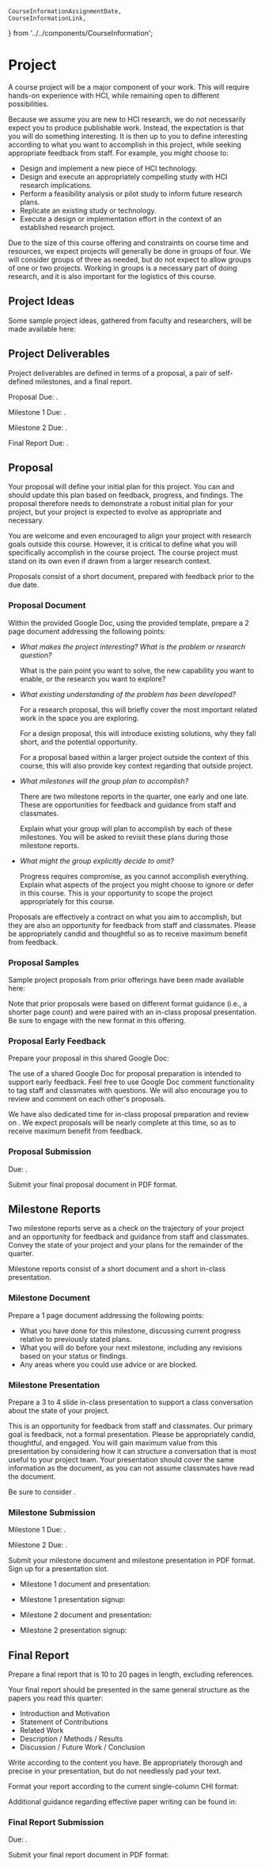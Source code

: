     CourseInformationAssignmentDate,
    CourseInformationLink,
} from '../../components/CourseInformation';

# Project

A course project will be a major component of your work.
This will require hands-on experience with HCI, while remaining open to different possibilities.

Because we assume you are new to HCI research, we do not necessarily expect you to produce publishable work.
Instead, the expectation is that you will do something interesting.
It is then up to you to define interesting according to what you want to accomplish in this project, while seeking appropriate feedback from staff.
For example, you might choose to:

- Design and implement a new piece of HCI technology.
- Design and execute an appropriately compelling study with HCI research implications.
- Perform a feasibility analysis or pilot study to inform future research plans.
- Replicate an existing study or technology.
- Execute a design or implementation effort in the context of an established research project.

Due to the size of this course offering and constraints on course time and resources,
we expect projects will generally be done in groups of four.
We will consider groups of three as needed,
but do not expect to allow groups of one or two projects.
Working in groups is a necessary part of doing research, and it is also important for the logistics of this course.

## Project Ideas

Some sample project ideas, gathered from faculty and researchers, will be made available here:

<p><CourseInformationLink linkName='linkProjectProposalIdeas' /></p>

<!--
You can also use that discussion to identify potential project partners and to post your own ideas.
-->

## Project Deliverables

Project deliverables are defined in terms of a proposal, a pair of self-defined milestones, and a final report.

Proposal Due: <CourseInformationAssignmentDate assignmentDateName='assignmentDateDueProjectProposal' />.

Milestone 1 Due: <CourseInformationAssignmentDate assignmentDateName='assignmentDateDueProjectMilestone1' />.

Milestone 2 Due: <CourseInformationAssignmentDate assignmentDateName='assignmentDateDueProjectMilestone2' />.

Final Report Due: <CourseInformationAssignmentDate assignmentDateName='assignmentDateDueProjectReport' />.

<!-- Removed from Winter 2022 offering
a survey of recent related research,
Related Research: <CourseInformationAssignmentDate assignmentDateName='assignmentDateDueProjectRelatedResearch' />.
-->

## Proposal

Your proposal will define your initial plan for this project.
You can and should update this plan based on feedback, progress, and findings.
The proposal therefore needs to demonstrate a robust initial plan for your project,
but your project is expected to evolve as appropriate and necessary.

You are welcome and even encouraged to align your project with research goals outside this course.
However, it is critical to define what you will specifically accomplish in the course project.
The course project must stand on its own even if drawn from a larger research context.

Proposals consist of a short document, prepared with feedback prior to the due date.
<!-- Removed from Winter 2022 offering
and a short in-class presentation. -->

### Proposal Document

Within the provided Google Doc, using the provided template,
prepare a 2 page document addressing the following points:

- _What makes the project interesting? What is the problem or research question?_

  What is the pain point you want to solve, the new capability you want to enable, or the research you want to explore?

- _What existing understanding of the problem has been developed?_

  For a research proposal, this will briefly cover the most important related work in the space you are exploring.

  For a design proposal, this will introduce existing solutions, why they fall short, and the potential opportunity.

  For a proposal based within a larger project outside the context of this course,
  this will also provide key context regarding that outside project.

- _What milestones will the group plan to accomplish?_

  There are two milestone reports in the quarter, one early and one late.
  These are opportunities for feedback and guidance from staff and classmates.

  Explain what your group will plan to accomplish by each of these milestones.
  You will be asked to revisit these plans during those milestone reports.

- _What might the group explicitly decide to omit?_

  Progress requires compromise, as you cannot accomplish everything.
  Explain what aspects of the project you might choose to ignore or defer in this course.
  This is your opportunity to scope the project appropriately for this course.

Proposals are effectively a contract on what you aim to accomplish,
but they are also an opportunity for feedback from staff and classmates.
Please be appropriately candid and thoughtful so as to receive maximum benefit from feedback.

<!-- Removed from Winter 2022 offering
### Proposal Presentation

Prepare a presentation consisting of 3 to 4 slides. Each group will give a short in-class presentation.

This is an opportunity for feedback from staff and classmates.
Your presentation should cover the same information as the document.
Our primary goal is feedback, not a formal presentation. Please be appropriately candid, thoughtful, and engaged.
-->

### Proposal Samples

Sample project proposals from prior offerings have been made available here:

<p><CourseInformationLink linkName='linkProjectProposalSamples' /></p>

Note that prior proposals were based on different format guidance (i.e., a shorter page count)
and were paired with an in-class proposal presentation.
Be sure to engage with the new format in this offering.

### Proposal Early Feedback

Prepare your proposal in this shared Google Doc:

<p><CourseInformationLink linkName='linkProjectProposalGoogleDoc' /></p>

The use of a shared Google Doc for proposal preparation is intended to support early feedback.
Feel free to use Google Doc comment functionality to tag staff and classmates with questions.
We will also encourage you to review and comment on each other's proposals.

We have also dedicated time for in-class proposal preparation and review
on <CourseInformationAssignmentDate assignmentDateName='assignmentDateProjectInClassProposalFinalization' />.
We expect proposals will be nearly complete at this time, so as to receive maximum benefit from feedback.

### Proposal Submission

Due: <CourseInformationAssignmentDate assignmentDateName='assignmentDateDueProjectProposal' />.

Submit your final proposal document in PDF format.

<p><CourseInformationLink linkName='linkSubmitProjectProposal' /></p>

<!-- Removed from Winter 2022 offering
## Survey of Recent Related Research

A survey of recent related research serves to inform and help scope your intended contributions.
Reviewing related work can often slip until late in a course project sequence,
so this activity structures some early engagement with the literature.

### Survey Document

Identify at least 8 papers that can inform or are otherwise related to your group research project.
These should be recent papers (e.g., any CHI 2020 paper is obviously appropriate,
but you could also identify other recent or upcoming papers).

For each paper, prepare a short summary that includes:

- Citation information for the paper
- A link to the article
- One short paragraph summarizing the paper (i.e., not a copy of the abstract, your own summary of the paper)
- One short paragraph on how it can inform or otherwise be related to your research

Note that identifying such papers and preparing these summaries
does not necessarily require deep engagement with the full details of the papers
(e.g., as you would when reviewing a paper, directly building upon a paper,
or reading one of the assigned papers for deep in-class discussion).
Be sure you understand the papers at a level appropriate for discussing them as related research,
but prioritize identifying relevant papers over pre-maturely going in-depth on papers that may ultimately be less relevant.

Also note this intentionally is a group assignment.
We do not expect or require that everybody in your group will have read all of the papers you identify.

### Survey Submission

<CourseInformationAssignmentDate assignmentDateName='assignmentDateDueProjectRelatedResearch' />.

Submit your survey of recent related research in PDF format:

<p><CourseInformationLink linkName='linkSubmitProjectRelatedResearch' /></p>
-->

## Milestone Reports

Two milestone reports serve as a check on the trajectory of your project
and an opportunity for feedback and guidance from staff and classmates.
Convey the state of your project and your plans for the remainder of the quarter.

Milestone reports consist of a short document and a short in-class presentation.

### Milestone Document

Prepare a 1 page document addressing the following points:

- What you have done for this milestone, discussing current progress relative to previously stated plans.
- What you will do before your next milestone, including any revisions based on your status or findings.
- Any areas where you could use advice or are blocked.

### Milestone Presentation

Prepare a 3 to 4 slide in-class presentation to support a class conversation about the state of your project.

This is an opportunity for feedback from staff and classmates.
Our primary goal is feedback, not a formal presentation.
Please be appropriately candid, thoughtful, and engaged.
You will gain maximum value from this presentation by
considering how it can structure a conversation that is most useful to your project team.
Your presentation should cover the same information as the document,
as you can not assume classmates have read the document.

Be sure to consider <CourseInformationLink linkName="linkAccessiblePresentations" anchorText="Guidance on Making Your Presentation Accessible" />.

### Milestone Submission

Milestone 1 Due: <CourseInformationAssignmentDate assignmentDateName='assignmentDateDueProjectMilestone1' />.

Milestone 2 Due: <CourseInformationAssignmentDate assignmentDateName='assignmentDateDueProjectMilestone2' />.

Submit your milestone document and milestone presentation in PDF format.
Sign up for a presentation slot.

- Milestone 1 document and presentation:

  <p><CourseInformationLink linkName='linkSubmitProjectMilestone1Document' /></p>

  <p><CourseInformationLink linkName='linkSubmitProjectMilestone1Slides' /></p>

- Milestone 1 presentation signup:

  <p><CourseInformationLink linkName='linkSignupProjectMilestone1Presentation' /></p>

- Milestone 2 document and presentation:

  <p><CourseInformationLink linkName='linkSubmitProjectMilestone2' /></p>

- Milestone 2 presentation signup:

  <p><CourseInformationLink linkName='linkSignupProjectMilestone2Presentation' /></p>

## Final Report

Prepare a final report that is 10 to 20 pages in length, excluding references.

Your final report should be presented in the same general structure as the papers you read this quarter:

- Introduction and Motivation
- Statement of Contributions
- Related Work
- Description / Methods / Results
- Discussion / Future Work / Conclusion

Write according to the content you have.
Be appropriately thorough and precise in your presentation, but do not needlessly pad your text.

Format your report according to the current single-column CHI format:

<p><CourseInformationLink linkName='linkProjectCHIFormat' /></p>

Additional guidance regarding effective paper writing can be found in:

<!--
<p><CourseInformationFormattedReading readingName='readingWobbrockPaperWriting' /></p>
-->

### Final Report Submission

Due: <CourseInformationAssignmentDate assignmentDateName='assignmentDateDueProjectReport' />.

Submit your final report document in PDF format:

<p><CourseInformationLink linkName='linkSubmitProjectReport' /></p>
